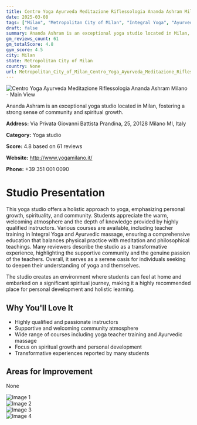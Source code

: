 ```yaml
---
title: Centro Yoga Ayurveda Meditazione Riflessologia Ananda Ashram Milano
date: 2025-03-08
tags: ["Milan", "Metropolitan City of Milan", "Integral Yoga", "Ayurvedic massage", "Meditation", "community", "spirituality", "Milan"]  
draft: false
summary: Ananda Ashram is an exceptional yoga studio located in Milan, fostering a strong sense of community and spiritual growth.
gm_reviews_count: 61
gm_totalScore: 4.8
gym_score: 4.5
city: Milan
state: Metropolitan City of Milan
country: None
url: Metropolitan_City_of_Milan_Centro_Yoga_Ayurveda_Meditazione_Riflessologia_Ananda_Ashram_Milano
---
```


<div className="aspect-[16/9] relative my-8">
  <img 
    src="https://lh5.googleusercontent.com/p/AF1QipMmrSqITuTupLgEPzNIm55G3qnwfED-5geCx2gF=w1920-h1080-k-no"
    alt="Centro Yoga Ayurveda Meditazione Riflessologia Ananda Ashram Milano - Main View"
    className="object-cover absolute inset-0 w-full h-full rounded-lg"
  />
</div>

Ananda Ashram is an exceptional yoga studio located in Milan, fostering a strong sense of community and spiritual growth.

**Address:** Via Privata Giovanni Battista Prandina, 25, 20128 Milano MI, Italy

**Category:** Yoga studio

**Score:** 4.8 based on 61 reviews

**Website:** http://www.yogamilano.it/

**Phone:** +39 351 001 0090

# Studio Presentation

This yoga studio offers a holistic approach to yoga, emphasizing personal growth, spirituality, and community. Students appreciate the warm, welcoming atmosphere and the depth of knowledge provided by highly qualified instructors. Various courses are available, including teacher training in Integral Yoga and Ayurvedic massage, ensuring a comprehensive education that balances physical practice with meditation and philosophical teachings. Many reviewers describe the studio as a transformative experience, highlighting the supportive community and the genuine passion of the teachers. Overall, it serves as a serene oasis for individuals seeking to deepen their understanding of yoga and themselves.

The studio creates an environment where students can feel at home and embarked on a significant spiritual journey, making it a highly recommended place for personal development and holistic learning.

## Why You'll Love It

- Highly qualified and passionate instructors
- Supportive and welcoming community atmosphere
- Wide range of courses including yoga teacher training and Ayurvedic massage
- Focus on spiritual growth and personal development
- Transformative experiences reported by many students

## Areas for Improvement

None

<div className="grid grid-cols-1 xl:grid-cols-2 gap-4 my-8">
<div className="aspect-[4/3] relative"><img src="https://lh5.googleusercontent.com/p/AF1QipPOT5tKy--OS2f6lJoVhCvdd7m9Ih7QuoQiX5qB=w1920-h1080-k-no" alt="Image 1" className="object-cover absolute inset-0 w-full h-full rounded-lg" /></div>
<div className="aspect-[4/3] relative"><img src="https://lh5.googleusercontent.com/p/AF1QipMENQ9fN_E2TUhjfTBzTsvbKYEk5VQg5dAArgi1=w1920-h1080-k-no" alt="Image 2" className="object-cover absolute inset-0 w-full h-full rounded-lg" /></div>
<div className="aspect-[4/3] relative"><img src="https://lh5.googleusercontent.com/p/AF1QipNmCmviRxfu_gy_mZk3nP--Os0VMHhSCvIfoVQR=w1920-h1080-k-no" alt="Image 3" className="object-cover absolute inset-0 w-full h-full rounded-lg" /></div>
<div className="aspect-[4/3] relative"><img src="https://lh5.googleusercontent.com/p/AF1QipN1Z9_gkzsUmkYg99J6Qy96vt6clj0S7l3f1i-A=w1920-h1080-k-no" alt="Image 4" className="object-cover absolute inset-0 w-full h-full rounded-lg" /></div>
</div>